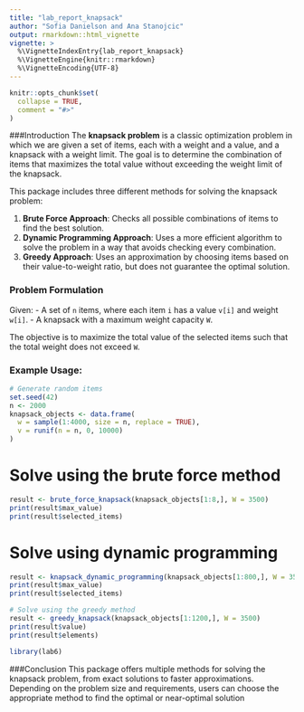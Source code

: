 ```yaml
---
title: "lab_report_knapsack"
author: "Sofia Danielson and Ana Stanojcic"
output: rmarkdown::html_vignette
vignette: >
  %\VignetteIndexEntry{lab_report_knapsack}
  %\VignetteEngine{knitr::rmarkdown}
  %\VignetteEncoding{UTF-8}
---
```


```r
knitr::opts_chunk$set(
  collapse = TRUE,
  comment = "#>"
)
```
###Introduction
The **knapsack problem** is a classic optimization problem in which we are given a set of items, each with a weight and a value, and a knapsack with a weight limit. The goal is to determine the combination of items that maximizes the total value without exceeding the weight limit of the knapsack. 

This package includes three different methods for solving the knapsack problem:

1. **Brute Force Approach**: Checks all possible combinations of items to find the best solution.
2. **Dynamic Programming Approach**: Uses a more efficient algorithm to solve the problem in a way that avoids checking every combination.
3. **Greedy Approach**: Uses an approximation by choosing items based on their value-to-weight ratio, but does not guarantee the optimal solution.

### Problem Formulation

Given:
- A set of `n` items, where each item `i` has a value `v[i]` and weight `w[i]`.
- A knapsack with a maximum weight capacity `W`.

The objective is to maximize the total value of the selected items such that the total weight does not exceed `W`.

### Example Usage:

```r
# Generate random items
set.seed(42)
n <- 2000
knapsack_objects <- data.frame(
  w = sample(1:4000, size = n, replace = TRUE),
  v = runif(n = n, 0, 10000)
)
```

# Solve using the brute force method
```r
result <- brute_force_knapsack(knapsack_objects[1:8,], W = 3500)
print(result$max_value)
print(result$selected_items)
```

# Solve using dynamic programming
```r
result <- knapsack_dynamic_programming(knapsack_objects[1:800,], W = 3500)
print(result$max_value)
print(result$selected_items)
```

```r
# Solve using the greedy method
result <- greedy_knapsack(knapsack_objects[1:1200,], W = 3500)
print(result$value)
print(result$elements)
```

```r
library(lab6)
```

###Conclusion
This package offers multiple methods for solving the knapsack problem, from exact solutions to faster approximations. Depending on the problem size and requirements, users can choose the appropriate method to find the optimal or near-optimal solution
